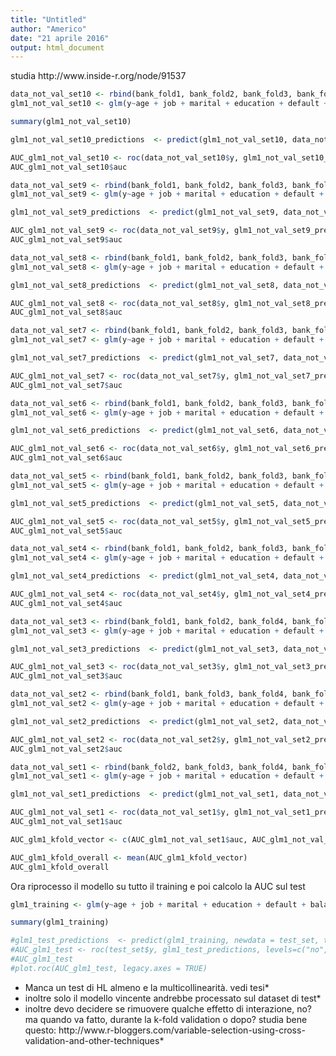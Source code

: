 ```yaml
---
title: "Untitled"
author: "Americo"
date: "21 aprile 2016"
output: html_document
---
```


studia http://www.inside-r.org/node/91537


```r
data_not_val_set10 <- rbind(bank_fold1, bank_fold2, bank_fold3, bank_fold4, bank_fold5, bank_fold6, bank_fold7, bank_fold8, bank_fold9)
glm1_not_val_set10 <- glm(y~age + job + marital + education + default + balance + housing + loan + contact + pdays + day + month + campaign + pdays + previous + age*marital + age*job + loan*housing, family = "binomial", data = data_not_val_set10)

summary(glm1_not_val_set10)

glm1_not_val_set10_predictions  <- predict(glm1_not_val_set10, data_not_val_set10, type="response")

AUC_glm1_not_val_set10 <- roc(data_not_val_set10$y, glm1_not_val_set10_predictions, levels=c("no", "yes"))
AUC_glm1_not_val_set10$auc
```

```r
data_not_val_set9 <- rbind(bank_fold1, bank_fold2, bank_fold3, bank_fold4, bank_fold5, bank_fold6, bank_fold7, bank_fold8, bank_fold10)
glm1_not_val_set9 <- glm(y~age + job + marital + education + default + balance + housing + loan + contact + pdays + day + month + campaign + pdays + previous + age*marital + age*job + loan*housing, family = "binomial", data = data_not_val_set9)

glm1_not_val_set9_predictions  <- predict(glm1_not_val_set9, data_not_val_set9, type="response")

AUC_glm1_not_val_set9 <- roc(data_not_val_set9$y, glm1_not_val_set9_predictions, levels=c("no", "yes"))
AUC_glm1_not_val_set9$auc
```

```r
data_not_val_set8 <- rbind(bank_fold1, bank_fold2, bank_fold3, bank_fold4, bank_fold5, bank_fold6, bank_fold7, bank_fold9, bank_fold10)
glm1_not_val_set8 <- glm(y~age + job + marital + education + default + balance + housing + loan + contact + pdays + day + month + campaign + pdays + previous + age*marital + age*job + loan*housing, family = "binomial", data = data_not_val_set8)

glm1_not_val_set8_predictions  <- predict(glm1_not_val_set8, data_not_val_set8, type="response")

AUC_glm1_not_val_set8 <- roc(data_not_val_set8$y, glm1_not_val_set8_predictions, levels=c("no", "yes"))
AUC_glm1_not_val_set8$auc
```

```r
data_not_val_set7 <- rbind(bank_fold1, bank_fold2, bank_fold3, bank_fold4, bank_fold5, bank_fold6, bank_fold8, bank_fold9, bank_fold10)
glm1_not_val_set7 <- glm(y~age + job + marital + education + default + balance + housing + loan + contact + pdays + day + month + campaign + pdays + previous + age*marital + age*job + loan*housing, family = "binomial", data = data_not_val_set7)

glm1_not_val_set7_predictions  <- predict(glm1_not_val_set7, data_not_val_set7, type="response")

AUC_glm1_not_val_set7 <- roc(data_not_val_set7$y, glm1_not_val_set7_predictions, levels=c("no", "yes"))
AUC_glm1_not_val_set7$auc
```

```r
data_not_val_set6 <- rbind(bank_fold1, bank_fold2, bank_fold3, bank_fold4, bank_fold5, bank_fold7, bank_fold8, bank_fold9, bank_fold10)
glm1_not_val_set6 <- glm(y~age + job + marital + education + default + balance + housing + loan + contact + pdays + day + month + campaign + pdays + previous + age*marital + age*job + loan*housing, family = "binomial", data = data_not_val_set6)

glm1_not_val_set6_predictions  <- predict(glm1_not_val_set6, data_not_val_set6, type="response")

AUC_glm1_not_val_set6 <- roc(data_not_val_set6$y, glm1_not_val_set6_predictions, levels=c("no", "yes"))
AUC_glm1_not_val_set6$auc
```

```r
data_not_val_set5 <- rbind(bank_fold1, bank_fold2, bank_fold3, bank_fold4, bank_fold6, bank_fold7, bank_fold8, bank_fold9, bank_fold10)
glm1_not_val_set5 <- glm(y~age + job + marital + education + default + balance + housing + loan + contact + pdays + day + month + campaign + pdays + previous + age*marital + age*job + loan*housing, family = "binomial", data = data_not_val_set5)

glm1_not_val_set5_predictions  <- predict(glm1_not_val_set5, data_not_val_set5, type="response")

AUC_glm1_not_val_set5 <- roc(data_not_val_set5$y, glm1_not_val_set5_predictions, levels=c("no", "yes"))
AUC_glm1_not_val_set5$auc
```

```r
data_not_val_set4 <- rbind(bank_fold1, bank_fold2, bank_fold3, bank_fold5, bank_fold6, bank_fold7, bank_fold8, bank_fold9, bank_fold10)
glm1_not_val_set4 <- glm(y~age + job + marital + education + default + balance + housing + loan + contact + pdays + day + month + campaign + pdays + previous + age*marital + age*job + loan*housing, family = "binomial", data = data_not_val_set4)

glm1_not_val_set4_predictions  <- predict(glm1_not_val_set4, data_not_val_set4, type="response")

AUC_glm1_not_val_set4 <- roc(data_not_val_set4$y, glm1_not_val_set4_predictions, levels=c("no", "yes"))
AUC_glm1_not_val_set4$auc
```

```r
data_not_val_set3 <- rbind(bank_fold1, bank_fold2, bank_fold4, bank_fold5, bank_fold6, bank_fold7, bank_fold8, bank_fold9, bank_fold10)
glm1_not_val_set3 <- glm(y~age + job + marital + education + default + balance + housing + loan + contact + pdays + day + month + campaign + pdays + previous + age*marital + age*job + loan*housing, family = "binomial", data = data_not_val_set3)

glm1_not_val_set3_predictions  <- predict(glm1_not_val_set3, data_not_val_set3, type="response")

AUC_glm1_not_val_set3 <- roc(data_not_val_set3$y, glm1_not_val_set3_predictions, levels=c("no", "yes"))
AUC_glm1_not_val_set3$auc
```

```r
data_not_val_set2 <- rbind(bank_fold1, bank_fold3, bank_fold4, bank_fold5, bank_fold6, bank_fold7, bank_fold8, bank_fold9, bank_fold10)
glm1_not_val_set2 <- glm(y~age + job + marital + education + default + balance + housing + loan + contact + pdays + day + month + campaign + pdays + previous + age*marital + age*job + loan*housing, family = "binomial", data = data_not_val_set2)

glm1_not_val_set2_predictions  <- predict(glm1_not_val_set2, data_not_val_set2, type="response")

AUC_glm1_not_val_set2 <- roc(data_not_val_set2$y, glm1_not_val_set2_predictions, levels=c("no", "yes"))
AUC_glm1_not_val_set2$auc
```

```r
data_not_val_set1 <- rbind(bank_fold2, bank_fold3, bank_fold4, bank_fold5, bank_fold6, bank_fold7, bank_fold8, bank_fold9, bank_fold10)
glm1_not_val_set1 <- glm(y~age + job + marital + education + default + balance + housing + loan + contact + pdays + day + month + campaign + pdays + previous + age*marital + age*job + loan*housing, family = "binomial", data = data_not_val_set1)

glm1_not_val_set1_predictions  <- predict(glm1_not_val_set1, data_not_val_set1, type="response")

AUC_glm1_not_val_set1 <- roc(data_not_val_set1$y, glm1_not_val_set1_predictions, levels=c("no", "yes"))
AUC_glm1_not_val_set1$auc
```

```r
AUC_glm1_kfold_vector <- c(AUC_glm1_not_val_set1$auc, AUC_glm1_not_val_set2$auc, AUC_glm1_not_val_set3$auc, AUC_glm1_not_val_set4$auc, AUC_glm1_not_val_set5$auc, AUC_glm1_not_val_set6$auc, AUC_glm1_not_val_set7$auc, AUC_glm1_not_val_set8$auc, AUC_glm1_not_val_set9$auc, AUC_glm1_not_val_set10$auc)

AUC_glm1_kfold_overall <- mean(AUC_glm1_kfold_vector)
AUC_glm1_kfold_overall
```


Ora riprocesso il modello su tutto il training e poi calcolo la AUC sul test

```r
glm1_training <- glm(y~age + job + marital + education + default + balance + housing + loan + contact + pdays + day + month + campaign + pdays + previous + age*marital + age*job + loan*housing, family = "binomial", data = training_set)

summary(glm1_training)

#glm1_test_predictions  <- predict(glm1_training, newdata = test_set, type="response")
#AUC_glm1_test <- roc(test_set$y, glm1_test_predictions, levels=c("no", "yes"))
#AUC_glm1_test
#plot.roc(AUC_glm1_test, legacy.axes = TRUE)
```

* Manca un test di HL almeno e la multicollinearità. vedi tesi*
* inoltre solo il modello vincente andrebbe processato sul dataset di test*
* inoltre devo decidere se rimuovere qualche effetto di interazione, no? ma quando va fatto, durante la k-fold validation o dopo? studia bene questo: http://www.r-bloggers.com/variable-selection-using-cross-validation-and-other-techniques*
